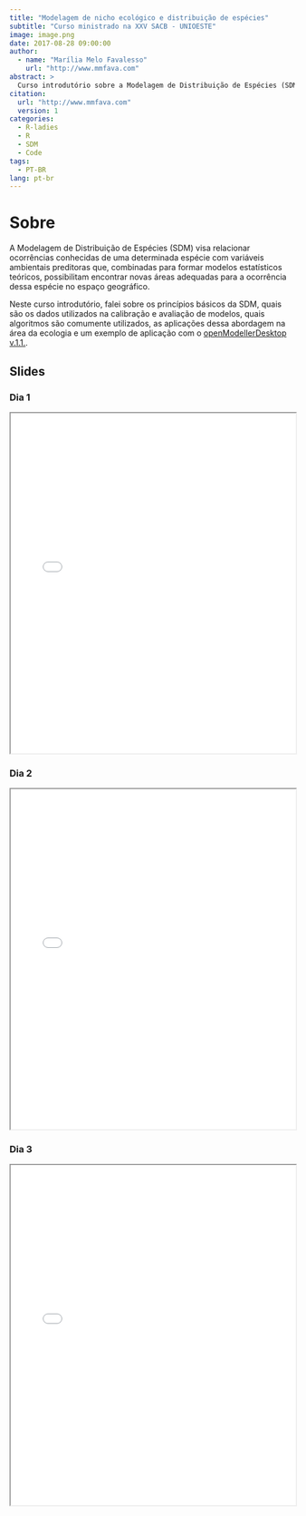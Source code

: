 ```yaml
---
title: "Modelagem de nicho ecológico e distribuição de espécies"
subtitle: "Curso ministrado na XXV SACB - UNIOESTE"
image: image.png
date: 2017-08-28 09:00:00
author:
  - name: "Marília Melo Favalesso"
    url: "http://www.mmfava.com"
abstract: >
  Curso introdutório sobre a Modelagem de Distribuição de Espécies (SDM), abordando princípios básicos, dados utilizados, algoritmos comuns, aplicações na ecologia e um exemplo prático com o [openModellerDesktop](https://openmodeller.sourceforge.net/).
citation: 
  url: "http://www.mmfava.com"
  version: 1
categories:
  - R-ladies
  - R
  - SDM
  - Code
tags: 
  - PT-BR
lang: pt-br
---
```


# Sobre

A Modelagem de Distribuição de Espécies (SDM) visa relacionar ocorrências conhecidas de uma determinada espécie com variáveis ambientais preditoras que, combinadas para formar modelos estatísticos teóricos, possibilitam encontrar novas áreas adequadas para a ocorrência dessa espécie no espaço geográfico.

Neste curso introdutório, falei sobre os princípios básicos da SDM, quais são os dados utilizados na calibração e avaliação de modelos, quais algoritmos são comumente utilizados, as aplicações dessa abordagem na área da ecologia e um exemplo de aplicação com o [openModellerDesktop v.1.1.](https://openmodeller.sourceforge.net/). 

## Slides

### Dia 1
<iframe src="1_MNE.pdf" width="100%" height="600px"></iframe>


### Dia 2
<iframe src="2_MNE.pdf" width="100%" height="600px"></iframe>

### Dia 3
<iframe src="3_MNE.pdf" width="100%" height="600px"></iframe>